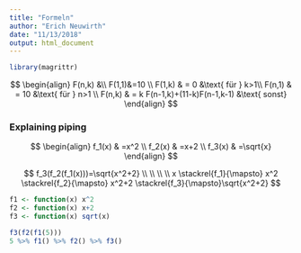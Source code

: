 ```yaml
---
title: "Formeln"
author: "Erich Neuwirth"
date: "11/13/2018"
output: html_document
---
```


```r
library(magrittr)
```


$$
\begin{align}
F(n,k) &\\
F(1,1)&=10 \\
F(1,k) & = 0 &\text{ für } k>1\\
F(n,1) & = 10 &\text{ für } n>1 \\
F(n,k) & = k F(n-1,k)+(11-k)F(n-1,k-1) &\text{ sonst} 
\end{align}
$$


### Explaining piping


$$
\begin{align}
f_1(x) & =x^2 \\
f_2(x) & =x+2 \\
f_3(x) & =\sqrt{x}
\end{align}
$$

$$
f_3(f_2(f_1(x)))=\sqrt{x^2+2} \\
\\
\\
\\
x \stackrel{f_1}{\mapsto} x^2 \stackrel{f_2}{\mapsto} x^2+2 \stackrel{f_3}{\mapsto}\sqrt{x^2+2}
$$


```r
f1 <- function(x) x^2
f2 <- function(x) x+2
f3 <- function(x) sqrt(x)
```
```r
f3(f2(f1(5)))
5 %>% f1() %>% f2() %>% f3()
```


